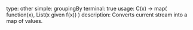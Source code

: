 type: other
simple: groupingBy
terminal: true
usage: C(x) -> map( function(x), List(x given f(x)) )
description: Converts current stream into a map of values. 

